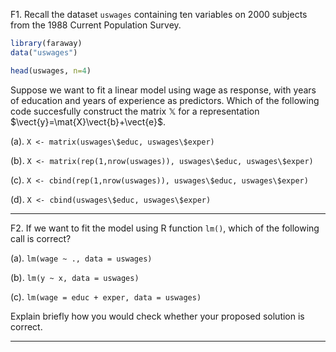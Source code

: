 F1. Recall the dataset `uswages` containing ten variables on 2000 subjects from the 1988 Current Population Survey.
```r
library(faraway)
data("uswages")
```
```r
head(uswages, n=4)
```
Suppose we want to fit a linear model using wage as response, with years of education and years of experience as predictors.
Which of the following code succesfully construct the matrix $\mathbb{X}$ for a representation $\vect{y}=\mat{X}\vect{b}+\vect{e}$.

(a). `X <- matrix(uswages\$educ, uswages\$exper)`

(b). `X <- matrix(rep(1,nrow(uswages)), uswages\$educ, uswages\$exper)`

(c). `X <- cbind(rep(1,nrow(uswages)), uswages\$educ, uswages\$exper)`

(d). `X <- cbind(uswages\$educ, uswages\$exper)`

--------------

F2. If we want to fit the model using R function `lm()`, which of the following call is correct?

(a). `lm(wage ~ ., data = uswages)`

(b). `lm(y ~ x, data = uswages)`

(c). `lm(wage = educ + exper, data = uswages)`

Explain briefly how you would check whether your proposed solution is correct. 

---------------